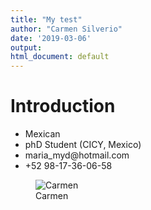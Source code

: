 ```yaml
---
title: "My test"
author: "Carmen Silverio"
date: '2019-03-06'
output:
html_document: default
---
```


Introduction
=================================

- Mexican
- phD Student (CICY, Mexico)
- maria_myd@hotmail.com
- +52 98-17-36-06-58

![Carmen](Carmen.jpg)